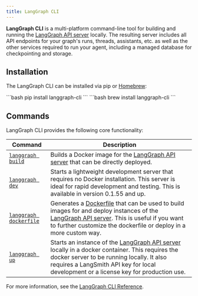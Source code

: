```yaml
---
title: LangGraph CLI
---
```


**LangGraph CLI** is a multi-platform command-line tool for building and running the [LangGraph API server](/langgraph-platform/langgraph-server) locally. The resulting server includes all API endpoints for your graph's runs, threads, assistants, etc. as well as the other services required to run your agent, including a managed database for checkpointing and storage.

## Installation

The LangGraph CLI can be installed via pip or [Homebrew](https://brew.sh/):

<Tabs>
  <Tab title="pip">
    ```bash
    pip install langgraph-cli
    ```
  </Tab>
  <Tab title="Homebrew">
    ```bash
    brew install langgraph-cli
    ```
  </Tab>
</Tabs>

## Commands

LangGraph CLI provides the following core functionality:

| Command | Description |
| -------- | -------|
| [`langgraph build`](/langgraph-platform/cli#build) | Builds a Docker image for the [LangGraph API server](/langgraph-platform/langgraph-server) that can be directly deployed. |
| [`langgraph dev`](/langgraph-platform/cli#dev) | Starts a lightweight development server that requires no Docker installation. This server is ideal for rapid development and testing. This is available in version 0.1.55 and up.
| [`langgraph dockerfile`](/langgraph-platform/cli#dockerfile) | Generates a [Dockerfile](https://docs.docker.com/reference/dockerfile/) that can be used to build images for and deploy instances of the [LangGraph API server](/langgraph-platform/langgraph-server). This is useful if you want to further customize the dockerfile or deploy in a more custom way. |
| [`langgraph up`](/langgraph-platform/cli#up) | Starts an instance of the [LangGraph API server](/langgraph-platform/langgraph-server) locally in a docker container. This requires the docker server to be running locally. It also requires a LangSmith API key for local development or a license key for production use. |

For more information, see the [LangGraph CLI Reference](/langgraph-platform/cli).